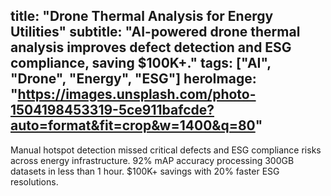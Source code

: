 title: "Drone Thermal Analysis for Energy Utilities"
subtitle: "AI-powered drone thermal analysis improves defect detection and ESG compliance, saving $100K+."
tags: ["AI", "Drone", "Energy", "ESG"]
heroImage: "https://images.unsplash.com/photo-1504198453319-5ce911bafcde?auto=format&fit=crop&w=1400&q=80"
---

Manual hotspot detection missed critical defects and ESG compliance risks across energy infrastructure. 92% mAP accuracy processing 300GB datasets in less than 1 hour. $100K+ savings with 20% faster ESG resolutions.